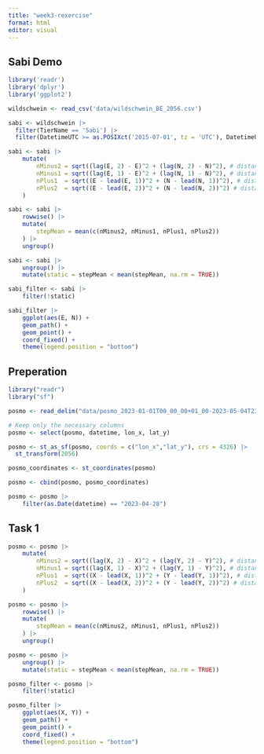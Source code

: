```yaml
---
title: "week3-rexercise"
format: html
editor: visual
---
```


## Sabi Demo

```r
library('readr')
library('dplyr')
library('ggplot2')

wildschwein <- read_csv('data/wildschwein_BE_2056.csv')

sabi <- wildschwein |>
  filter(TierName == 'Sabi') |>
  filter(DatetimeUTC >= as.POSIXct('2015-07-01', tz = 'UTC'), DatetimeUTC < as.POSIXct('2015-07-03', tz = 'UTC'))

sabi <- sabi |>
    mutate(
        nMinus2 = sqrt((lag(E, 2) - E)^2 + (lag(N, 2) - N)^2), # distance to pos -30 minutes
        nMinus1 = sqrt((lag(E, 1) - E)^2 + (lag(N, 1) - N)^2), # distance to pos -15 minutes
        nPlus1  = sqrt((E - lead(E, 1))^2 + (N - lead(N, 1))^2), # distance to pos +15 mintues
        nPlus2  = sqrt((E - lead(E, 2))^2 + (N - lead(N, 2))^2) # distance to pos +30 minutes
    )

sabi <- sabi |>
    rowwise() |>
    mutate(
        stepMean = mean(c(nMinus2, nMinus1, nPlus1, nPlus2))
    ) |>
    ungroup()

sabi <- sabi |>
    ungroup() |>
    mutate(static = stepMean < mean(stepMean, na.rm = TRUE))

sabi_filter <- sabi |>
    filter(!static)

sabi_filter |>
    ggplot(aes(E, N)) +
    geom_path() +
    geom_point() +
    coord_fixed() +
    theme(legend.position = "bottom")
```

## Preperation

```r
library("readr")
library("sf")

posmo <- read_delim("data/posmo_2023-01-01T00_00_00+01_00-2023-05-04T23_59_59+02_00.csv")

# Keep only the necessary columns
posmo <- select(posmo, datetime, lon_x, lat_y)

posmo <- st_as_sf(posmo, coords = c("lon_x","lat_y"), crs = 4326) |>
  st_transform(2056)

posmo_coordinates <- st_coordinates(posmo)

posmo <- cbind(posmo, posmo_coordinates)

posmo <- posmo |>
    filter(as.Date(datetime) == "2023-04-28")
```

## Task 1

```r
posmo <- posmo |>
    mutate(
        nMinus2 = sqrt((lag(X, 2) - X)^2 + (lag(Y, 2) - Y)^2), # distance to pos -30 minutes
        nMinus1 = sqrt((lag(X, 1) - X)^2 + (lag(Y, 1) - Y)^2), # distance to pos -15 minutes
        nPlus1  = sqrt((X - lead(X, 1))^2 + (Y - lead(Y, 1))^2), # distance to pos +15 mintues
        nPlus2  = sqrt((X - lead(X, 2))^2 + (Y - lead(Y, 2))^2) # distance to pos +30 minutes
    )

posmo <- posmo |>
    rowwise() |>
    mutate(
        stepMean = mean(c(nMinus2, nMinus1, nPlus1, nPlus2))
    ) |>
    ungroup()

posmo <- posmo |>
    ungroup() |>
    mutate(static = stepMean < mean(stepMean, na.rm = TRUE))

posmo_filter <- posmo |>
    filter(!static)

posmo_filter |>
    ggplot(aes(X, Y)) +
    geom_path() +
    geom_point() +
    coord_fixed() +
    theme(legend.position = "bottom")
```

